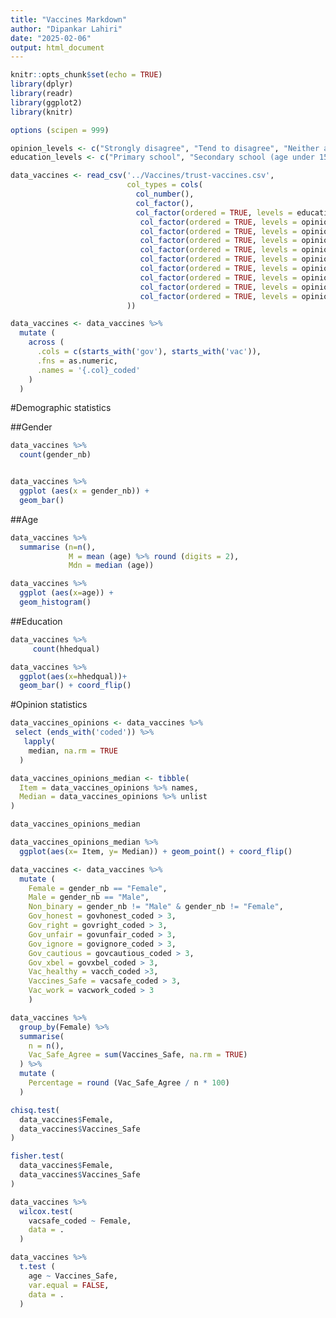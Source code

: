 ```yaml
---
title: "Vaccines Markdown"
author: "Dipankar Lahiri"
date: "2025-02-06"
output: html_document
---
```


```r
knitr::opts_chunk$set(echo = TRUE)
library(dplyr)
library(readr)
library(ggplot2)
library(knitr)

options (scipen = 999)

opinion_levels <- c("Strongly disagree", "Tend to disagree", "Neither agree nor disagree", "Tend to agree", "Strongly agree")
education_levels <- c("Primary school", "Secondary school (age under 15 years old)", "GNVQ / GSVQ / GCSE/ SCE standard.", "NVQ1, NVQ2", "NVQ3/ SCE Higher Grade/ Advanced GNVQ/ GCE A/AS or similar.", "NVQ4 / HNC / HND / Bachelor's degree or similar.", "NVQ5 or post-graduate diploma.")

data_vaccines <- read_csv('../Vaccines/trust-vaccines.csv',
                          col_types = cols(
                            col_number(),
                            col_factor(),
                            col_factor(ordered = TRUE, levels = education_levels),
                             col_factor(ordered = TRUE, levels = opinion_levels),
                             col_factor(ordered = TRUE, levels = opinion_levels),
                             col_factor(ordered = TRUE, levels = opinion_levels),
                             col_factor(ordered = TRUE, levels = opinion_levels),
                             col_factor(ordered = TRUE, levels = opinion_levels),
                             col_factor(ordered = TRUE, levels = opinion_levels),
                             col_factor(ordered = TRUE, levels = opinion_levels),
                             col_factor(ordered = TRUE, levels = opinion_levels),
                             col_factor(ordered = TRUE, levels = opinion_levels)
                          ))

data_vaccines <- data_vaccines %>%
  mutate (
    across (
      .cols = c(starts_with('gov'), starts_with('vac')),
      .fns = as.numeric,
      .names = '{.col}_coded'
    )
  )
```

#Demographic statistics

##Gender
```r
data_vaccines %>%
  count(gender_nb)


data_vaccines %>%
  ggplot (aes(x = gender_nb)) +
  geom_bar()

```

##Age

```r
data_vaccines %>%
  summarise (n=n(), 
             M = mean (age) %>% round (digits = 2),
             Mdn = median (age))

data_vaccines %>%
  ggplot (aes(x=age)) +
  geom_histogram()
```

##Education

```r
data_vaccines %>%
     count(hhedqual)

data_vaccines %>%
  ggplot(aes(x=hhedqual))+
  geom_bar() + coord_flip()
```
#Opinion statistics

```r
data_vaccines_opinions <- data_vaccines %>%
 select (ends_with('coded')) %>%
   lapply(
    median, na.rm = TRUE
  )

data_vaccines_opinions_median <- tibble(
  Item = data_vaccines_opinions %>% names,
  Median = data_vaccines_opinions %>% unlist
)

data_vaccines_opinions_median

data_vaccines_opinions_median %>%
  ggplot(aes(x= Item, y= Median)) + geom_point() + coord_flip()
```
```r
data_vaccines <- data_vaccines %>%
  mutate (
    Female = gender_nb == "Female",
    Male = gender_nb == "Male",
    Non_binary = gender_nb != "Male" & gender_nb != "Female",
    Gov_honest = govhonest_coded > 3,
    Gov_right = govright_coded > 3,
    Gov_unfair = govunfair_coded > 3,
    Gov_ignore = govignore_coded > 3,
    Gov_cautious = govcautious_coded > 3,
    Gov_xbel = govxbel_coded > 3,
    Vac_healthy = vacch_coded >3,
    Vaccines_Safe = vacsafe_coded > 3,
    Vac_work = vacwork_coded > 3
    )

data_vaccines %>%
  group_by(Female) %>%
  summarise(
    n = n(),
    Vac_Safe_Agree = sum(Vaccines_Safe, na.rm = TRUE)
  ) %>%
  mutate (
    Percentage = round (Vac_Safe_Agree / n * 100)
  )

chisq.test(
  data_vaccines$Female,
  data_vaccines$Vaccines_Safe
)

```
```r
fisher.test(
  data_vaccines$Female,
  data_vaccines$Vaccines_Safe
)
```

```r
data_vaccines %>%
  wilcox.test(
    vacsafe_coded ~ Female,
    data = .
  )
```

```r
data_vaccines %>%
  t.test (
    age ~ Vaccines_Safe,
    var.equal = FALSE,
    data = .
  )
```
